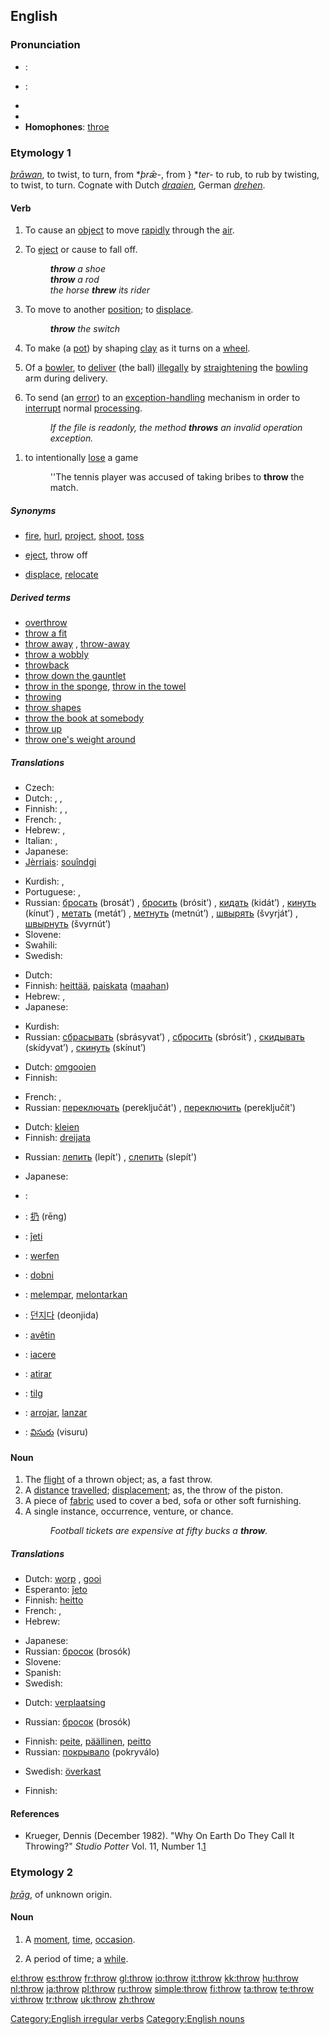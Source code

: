 {{wikipedia|dab=throw}}
==English==
{{rfc|It's not clear to me that noun sense 4 under etymology 1 actually belongs in this etymology, and discussion at RFV suggests that there are other people to whom it's not clear, either.}}

===Pronunciation===
* {{italbrac|UK}}: {{IPA|/θɹəʊ/}}
* {{italbrac|US}}: {{IPA|/θɻoʊ/}}
* {{audio|en-us-throw.ogg|Audio (US)}}
* {{rhymes|əʊ}}
* '''Homophones''': [[throe]]

===Etymology 1===
{{OE.}} ''[[þrawan|þrāwan]]'', to twist, to turn, from {{Ger.}} *''þrǣ-'', from {{PIE.}}} *''ter-'' to rub, to rub by twisting, to twist, to turn. Cognate with Dutch ''[[draaien]]'', German ''[[drehen]]''.

====Verb====
{{en-verb|throws|throwing|threw|thrown}}

# {{transitive}} To cause an [[object]] to move [[rapidly]] through the [[air]].
# {{transitive}} To [[eject]] or cause to fall off.
#: '''''throw''' a shoe''
#: '''''throw''' a rod''
#: ''the horse '''threw''' its rider''
# {{transitive}} To move to another [[position]]; to [[displace]].
#: '''''throw''' the switch''
# {{context|ceramics}} To make (a [[pot]]) by shaping [[clay]] as it turns on a [[wheel]].
# {{context|transitive|cricket}} Of a [[bowler]], to [[deliver]] (the ball) [[illegally]] by [[straighten]]ing the [[bowling]] arm during delivery.
# {{context|transitive|computing}} To send (an [[error]]) to an [[exception-handling]] mechanism in order to [[interrupt]] normal [[processing]].
#: ''If the file is readonly, the method '''throws''' an invalid operation exception.''
<!--this is C++ or some other programming language; it's not English!
#: <code>''if(this.IsReadonly)''</code>
#:: <code>'''''throw''' new System.InvalidOperationException("Cannot write to readonly file.");''</code>-->
# {{sports}} to intentionally [[lose]] a game
#: ''The tennis player was accused of taking bribes to '''throw''' the match.

=====Synonyms=====
* {{italbrac-colon|cause an object to move rapidly through the air}} [[fire]], [[hurl]], [[project]], [[shoot]], [[toss]]
* {{italbrac-colon|eject or cause to fall off}} [[eject]], throw off
* {{italbrac-colon|move to another position}} [[displace]], [[relocate]]

=====Derived terms=====
* [[overthrow]]
* [[throw a fit]]
* [[throw away]]<!--verb-->, [[throw-away]]<!--adjective,noun-->
* [[throw a wobbly]]
* [[throwback]]
* [[throw down the gauntlet]]
* [[throw in the sponge]], [[throw in the towel]]
* [[throwing]]<!--as in "throwing arm"-->
* [[throw shapes]]
* [[throw the book at somebody]]
* [[throw up]]
* [[throw one's weight around]]

=====Translations=====
{{trans-top|cause an object to move rapidly through the air}}
* Czech: {{t-|cs|vrhnout}}
* Dutch: {{t+|nl|werpen}}, {{t+|nl|gooien}}, {{t-|nl|smijten}}
* Finnish: {{t+|fi|heittää}}, {{t-|fi|viskata}}, {{t-|fi|paiskata}}
* French: {{t+|fr|jeter}}, {{t+|fr|lancer}}
* Hebrew: {{t-|he|זרק|tr=zarák|sc=Hebr}}, {{he-translation|העיף|tr=hi'íf|sc=Hebr}}
* Italian: {{t+|it|gettare}}, {{t+|it|lanciare}}
* Japanese: {{t-|ja|投げる|tr=nageru|sc=Jpan}}
* [[Jèrriais]]: [[souîndgi]]
{{trans-mid}}
* Kurdish: {{KUchar|[[هاوێشتن]]}}, {{KUchar|[[فڕێدان]]}}
* Portuguese: {{t+|pt|lançar}}, {{t+|pt|atirar}}
* Russian: [[бросать]] (brosát’) {{impf}}, [[бросить]] (brósit’) {{pf}}, [[кидать]] (kidát’) {{impf}}, [[кинуть]] (kínut’) {{pf}}, [[метать]] (metát’) {{impf}}, [[метнуть]] (metnút’) {{pf}}, [[швырять]] (švyrját’) {{impf}}, [[швырнуть]] (švyrnút’) {{pf}}
* Slovene: {{t+|sl|vreči}}
* Swahili: {{t-|sw|kutupa|xs=Swahili}}
* Swedish: {{t+|sv|kasta}}
{{trans-bottom}}

{{trans-top|eject or cause to fall off}}
* Dutch: {{t-|nl|afwerpen}}
* Finnish: [[heittää]], [[paiskata]] ([[maa|maahan]])
* Hebrew: {{t-|he|זרק|tr=zarák|sc=Hebr}}, {{he-translation|העיף|tr=hi'íf|sc=Hebr}}
* Japanese: {{t-|ja|投げる|tr=nageru|sc=Jpan}}
{{trans-mid}}
* Kurdish: {{KUchar|[[هاوێشتن]]}}
* Russian: [[сбрасывать]] (sbrásyvat’) {{impf}}, [[сбросить]] (sbrósit’) {{pf}}, [[скидывать]] (skídyvat’) {{impf}}, [[скинуть]] (skínut’) {{pf}}
{{trans-bottom}}

{{trans-top|move to another position}}
* Dutch: [[omgooien]]
* Finnish: {{t+|fi|kääntää}}
{{trans-mid}}
* French: {{t+|fr|déplacer}}, {{t+|fr|bouger}}
* Russian: [[переключать]] (pereključát') {{impf}}, [[переключить]] (pereključít') {{pf}}
{{trans-bottom}}

{{trans-top|make (a pot) by shaping clay as it turns on a wheel}}
* Dutch: [[kleien]]
* Finnish: [[dreijata]]
{{trans-mid}}
* Russian: [[лепить]] (lepít') {{impf}}, [[слепить]] (slepít') {{pf}}
{{trans-bottom}}

{{trans-top|in cricket, to deliver (the ball) illegally by straightening the bowling arm during delivery}}
{{trans-mid}}
{{trans-bottom}}

{{trans-top|computing: send (an error) to an exception-handling mechanism}}
{{trans-mid}}
{{trans-bottom}}

{{trans-top|sports: to intentionally lose a game}}
* Japanese: {{t|ja|手を抜く|tr=te wo nuku|sc=Jpan}}
{{trans-mid}}
{{trans-bottom}}

{{checktrans}}
{{trans-top|translations to be checked}}
* {{ttbc|Arabic}}: {{Arab|[[رمى]]}} {{IPAchar|(rámma)}}
* {{ttbc|Chinese}}: [[扔]] (rēng)
* {{ttbc|Esperanto}}: [[ĵeti]]
* {{ttbc|German}}: [[werfen]]
* {{ttbc|Hungarian}}: [[dobni]]
* {{ttbc|Indonesian}}: [[lempar|melempar]], [[lontar|melontarkan]]
* {{ttbc|Korean}}: [[던지다]] (deonjida)
{{trans-mid}}
* {{ttbc|Kurdish}}: [[avêtin]]
* {{ttbc|Latin}}: [[iacere]]
* {{ttbc|Portuguese}}: [[atirar]]
* {{ttbc|Scottish Gaelic}}: [[tilg]]
* {{ttbc|Spanish}}: [[arrojar]], [[lanzar]]
* {{ttbc|Telugu}}: [[విసురు]] (visuru)
{{trans-bottom}}

====Noun====
{{en-noun}}

# The [[flight]] of a thrown object; as, a fast throw.
# A [[distance]] [[travel]]led; [[displace]]ment; as, the throw of the piston.
# A piece of [[fabric]] used to cover a bed, sofa or other soft furnishing.
# A single instance, occurrence, venture, or chance.
#: ''Football tickets are expensive at fifty bucks a '''throw'''.''

=====Translations=====
{{trans-top|flight of a thrown object}}
* Dutch: [[worp]] {{m}}, [[gooi]] {{m}}
* Esperanto: [[ĵeto]]
* Finnish: [[heitto]]
* French: {{t+|fr|jet|m}}, {{t+|fr|lancement|m}}
* Hebrew: {{he-translation|זריקה|zriká}} {{f}}
{{trans-mid}}
* Japanese: {{t|ja|投げ|tr=nage|sc=Jpan}}
* Russian: [[бросок]] (brosók) {{m}}
* Slovene: {{t+|sl|met|m}}
* Spanish: {{t-|es|lanzamiento|m}}
* Swedish: {{t+|sv|kast|n}}
{{trans-bottom}}

{{trans-top|a distance travelled}}
* Dutch: [[verplaatsing]] {{f}}
{{trans-mid}}
* Russian: [[бросок]] (brosók) {{m}}
{{trans-bottom}}

{{trans-top|piece of fabric used to cover a bed, sofa or other soft furnishing}}
* Finnish: [[peite]], [[päällinen]], [[peitto]]
* Russian: [[покрывало]] (pokryválo) {{n}}
{{trans-mid}}
* Swedish: [[överkast]] {{n}}
{{trans-bottom}}

{{trans-top|single instance, occurrence, venture, or chance}}
* Finnish: {{t+|fi|kappale}}
{{trans-mid}}
{{trans-bottom}}

====References====
* Krueger, Dennis (December 1982). "Why On Earth Do They Call It Throwing?" ''Studio Potter'' Vol. 11, Number 1.[http://www.studiopotter.org/articles/?art=art0001]

===Etymology 2===
{{OE.}} ''[[þrag|þrāg]]'', of unknown origin.

====Noun====
{{en-noun}}

# {{obsolete}} A [[moment]], [[time]], [[occasion]].
# {{obsolete}} A period of time; a [[while]].

[[Category:English irregular verbs]]
[[Category:English nouns]]

[[el:throw]]
[[es:throw]]
[[fr:throw]]
[[gl:throw]]
[[io:throw]]
[[it:throw]]
[[kk:throw]]
[[hu:throw]]
[[nl:throw]]
[[ja:throw]]
[[pl:throw]]
[[ru:throw]]
[[simple:throw]]
[[fi:throw]]
[[ta:throw]]
[[te:throw]]
[[vi:throw]]
[[tr:throw]]
[[uk:throw]]
[[zh:throw]]